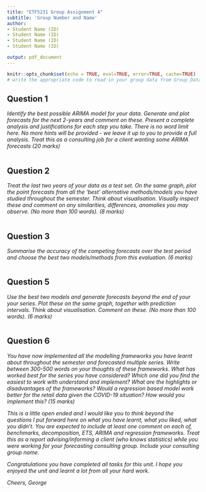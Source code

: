 ```yaml
---
title: "ETF5231 Group Assignment 4"
subtitle: 'Group Number and Name'
author:
- Student Name (ID)
- Student Name (ID)
- Student Name (ID)
- Student Name (ID)

output: pdf_document
---
```


```r
knitr::opts_chunk$set(echo = TRUE, eval=TRUE, error=TRUE, cache=TRUE)
# write the appropriate code to read in your group data from Group_Data.csv
```

## Question 1

*Identify the best possible ARIMA model for your data. Generate and plot forecasts for the next 2-years and comment on these. Present a complete analysis and justifications for each step you take. There is no word limit here. No more hints will be provided - we leave it up to you to provide a full analysis. Treat this as a consulting job for a client wanting some ARIMA forecasts (20 marks)*

```r

```

\newpage
## Question 2

*Treat the last two years of your data as a test set. On the same graph, plot the point forecasts from all the 'best' alternative methods/models you have studied throughout the semester. Think about visualisation. Visually inspect these and comment on any similarities, differences, anomalies you may observe. (No more than 100 words). (8 marks)*

```r

```

\newpage
## Question 3

*Summarise the accuracy of the competing forecasts over the test period and choose the best two models/methods from this evaluation. (6 marks)*

```r

```

\newpage
## Question 5

*Use the best two models and generate forecasts beyond the end of your your series. Plot these on the same graph, together with prediction intervals. Think about visualisation. Comment on these. (No more than 100 words). (6 marks)*

```r

```

\newpage
## Question 6

*You have now implemented all the modelling frameworks you have learnt about throughout the semester and forecasted multiple series. Write between 300-500 words on your thoughts of these frameworks. What has worked best for the series you have considered? Which one did you find the easiest to work with understand and implement? What are the highlights or disadvantages of the frameworks? Would a regression based model work better for the retail data given the COVID-19 situation? How would you implement this? (15 marks)*

*This is a little open ended and I would like you to think beyond the questions I put forward here on what you have learnt, what you liked, what you didn't. You are expected to include at least one comment on each of, benchmarks, decomposition, ETS, ARIMA and regression frameworks. Treat this as a report advising/informing a client (who knows statistics) while you were working for your forecasting consulting group. Include your consulting group name.*

*Congratulations you have completed all tasks for this unit. I hope you enjoyed the unit and learnt a lot from all your hard work.*

*Cheers, George*

```r

```